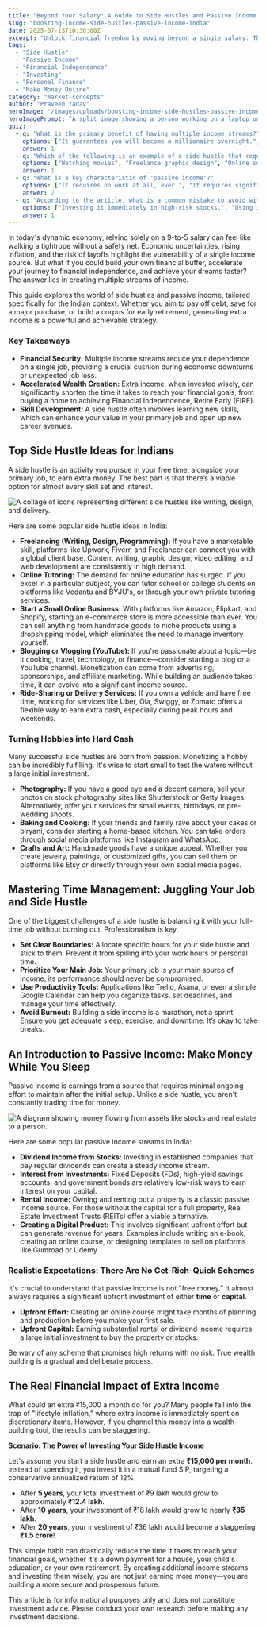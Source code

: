 ```yaml
---
title: "Beyond Your Salary: A Guide to Side Hustles and Passive Income in India"
slug: "boosting-income-side-hustles-passive-income-india"
date: 2025-07-13T10:30:00Z
excerpt: "Unlock financial freedom by moving beyond a single salary. This guide explores practical side hustles and passive income streams tailored for the Indian context, helping you achieve your financial goals faster."
tags:
  - "Side Hustle"
  - "Passive Income"
  - "Financial Independence"
  - "Investing"
  - "Personal Finance"
  - "Make Money Online"
category: "market-concepts"
author: "Praveen Yadav"
heroImage: "/images/uploads/boosting-income-side-hustles-passive-income-india/hero-image.jpg"
heroImagePrompt: "A split image showing a person working on a laptop on one side and a growing money plant on the other, symbolizing the blend of active side hustles and passive income growth."
quiz:
  - q: "What is the primary benefit of having multiple income streams?"
    options: ["It guarantees you will become a millionaire overnight.", "It provides financial security and reduces dependency on a single salary.", "It means you don't have to work your main job anymore."]
    answer: 1
  - q: "Which of the following is an example of a side hustle that requires a specific skill?"
    options: ["Watching movies", "Freelance graphic design", "Online surveys"]
    answer: 1
  - q: "What is a key characteristic of 'passive income'?"
    options: ["It requires no work at all, ever.", "It requires significant ongoing daily effort.", "It often requires an upfront investment of time or money but little ongoing effort."]
    answer: 2
  - q: "According to the article, what is a common mistake to avoid with extra income from a side hustle?"
    options: ["Investing it immediately in high-risk stocks.", "Using it entirely for lifestyle inflation.", "Saving it in a low-interest bank account."]
    answer: 1
---
```


In today's dynamic economy, relying solely on a 9-to-5 salary can feel like walking a tightrope without a safety net. Economic uncertainties, rising inflation, and the risk of layoffs highlight the vulnerability of a single income source. But what if you could build your own financial buffer, accelerate your journey to financial independence, and achieve your dreams faster? The answer lies in creating multiple streams of income.

This guide explores the world of side hustles and passive income, tailored specifically for the Indian context. Whether you aim to pay off debt, save for a major purchase, or build a corpus for early retirement, generating extra income is a powerful and achievable strategy.

### Key Takeaways
*   **Financial Security:** Multiple income streams reduce your dependence on a single job, providing a crucial cushion during economic downturns or unexpected job loss.
*   **Accelerated Wealth Creation:** Extra income, when invested wisely, can significantly shorten the time it takes to reach your financial goals, from buying a home to achieving Financial Independence, Retire Early (FIRE).
*   **Skill Development:** A side hustle often involves learning new skills, which can enhance your value in your primary job and open up new career avenues.

## Top Side Hustle Ideas for Indians

A side hustle is an activity you pursue in your free time, alongside your primary job, to earn extra money. The best part is that there’s a viable option for almost every skill set and interest.

![A collage of icons representing different side hustles like writing, design, and delivery.](/images/uploads/boosting-income-side-hustles-passive-income-india/side-hustle-ideas.png)

Here are some popular side hustle ideas in India:

*   **Freelancing (Writing, Design, Programming):** If you have a marketable skill, platforms like Upwork, Fiverr, and Freelancer can connect you with a global client base. Content writing, graphic design, video editing, and web development are consistently in high demand.
*   **Online Tutoring:** The demand for online education has surged. If you excel in a particular subject, you can tutor school or college students on platforms like Vedantu and BYJU's, or through your own private tutoring services.
*   **Start a Small Online Business:** With platforms like Amazon, Flipkart, and Shopify, starting an e-commerce store is more accessible than ever. You can sell anything from handmade goods to niche products using a dropshipping model, which eliminates the need to manage inventory yourself.
*   **Blogging or Vlogging (YouTube):** If you're passionate about a topic—be it cooking, travel, technology, or finance—consider starting a blog or a YouTube channel. Monetization can come from advertising, sponsorships, and affiliate marketing. While building an audience takes time, it can evolve into a significant income source.
*   **Ride-Sharing or Delivery Services:** If you own a vehicle and have free time, working for services like Uber, Ola, Swiggy, or Zomato offers a flexible way to earn extra cash, especially during peak hours and weekends.

### Turning Hobbies into Hard Cash

Many successful side hustles are born from passion. Monetizing a hobby can be incredibly fulfilling. It's wise to start small to test the waters without a large initial investment.

*   **Photography:** If you have a good eye and a decent camera, sell your photos on stock photography sites like Shutterstock or Getty Images. Alternatively, offer your services for small events, birthdays, or pre-wedding shoots.
*   **Baking and Cooking:** If your friends and family rave about your cakes or biryani, consider starting a home-based kitchen. You can take orders through social media platforms like Instagram and WhatsApp.
*   **Crafts and Art:** Handmade goods have a unique appeal. Whether you create jewelry, paintings, or customized gifts, you can sell them on platforms like Etsy or directly through your own social media pages.

## Mastering Time Management: Juggling Your Job and Side Hustle

One of the biggest challenges of a side hustle is balancing it with your full-time job without burning out. Professionalism is key.

*   **Set Clear Boundaries:** Allocate specific hours for your side hustle and stick to them. Prevent it from spilling into your work hours or personal time.
*   **Prioritize Your Main Job:** Your primary job is your main source of income; its performance should never be compromised.
*   **Use Productivity Tools:** Applications like Trello, Asana, or even a simple Google Calendar can help you organize tasks, set deadlines, and manage your time effectively.
*   **Avoid Burnout:** Building a side income is a marathon, not a sprint. Ensure you get adequate sleep, exercise, and downtime. It’s okay to take breaks.

## An Introduction to Passive Income: Make Money While You Sleep

Passive income is earnings from a source that requires minimal ongoing effort to maintain after the initial setup. Unlike a side hustle, you aren't constantly trading time for money.

![A diagram showing money flowing from assets like stocks and real estate to a person.](/images/uploads/boosting-income-side-hustles-passive-income-india/passive-income-streams.png)

Here are some popular passive income streams in India:

*   **Dividend Income from Stocks:** Investing in established companies that pay regular dividends can create a steady income stream.
*   **Interest from Investments:** Fixed Deposits (FDs), high-yield savings accounts, and government bonds are relatively low-risk ways to earn interest on your capital.
*   **Rental Income:** Owning and renting out a property is a classic passive income source. For those without the capital for a full property, Real Estate Investment Trusts (REITs) offer a viable alternative.
*   **Creating a Digital Product:** This involves significant upfront effort but can generate revenue for years. Examples include writing an e-book, creating an online course, or designing templates to sell on platforms like Gumroad or Udemy.

### Realistic Expectations: There Are No Get-Rich-Quick Schemes

It's crucial to understand that passive income is not "free money." It almost always requires a significant upfront investment of either **time** or **capital**.

*   **Upfront Effort:** Creating an online course might take months of planning and production before you make your first sale.
*   **Upfront Capital:** Earning substantial rental or dividend income requires a large initial investment to buy the property or stocks.

Be wary of any scheme that promises high returns with no risk. True wealth building is a gradual and deliberate process.

## The Real Financial Impact of Extra Income

What could an extra ₹15,000 a month do for you? Many people fall into the trap of "lifestyle inflation," where extra income is immediately spent on discretionary items. However, if you channel this money into a wealth-building tool, the results can be staggering.

**Scenario: The Power of Investing Your Side Hustle Income**

Let's assume you start a side hustle and earn an extra **₹15,000 per month**. Instead of spending it, you invest it in a mutual fund SIP, targeting a conservative annualized return of 12%.

*   After **5 years**, your total investment of ₹9 lakh would grow to approximately **₹12.4 lakh**.
*   After **10 years**, your investment of ₹18 lakh would grow to nearly **₹35 lakh**.
*   After **20 years**, your investment of ₹36 lakh would become a staggering **₹1.5 crore**!

This simple habit can drastically reduce the time it takes to reach your financial goals, whether it's a down payment for a house, your child's education, or your own retirement. By creating additional income streams and investing them wisely, you are not just earning more money—you are building a more secure and prosperous future.

This article is for informational purposes only and does not constitute investment advice. Please conduct your own research before making any investment decisions.
